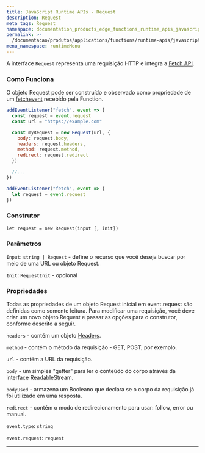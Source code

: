 ```yaml
---
title: JavaScript Runtime APIs - Request
description: Request
meta_tags: Request
namespace: documentation_products_edge_functions_runtime_apis_javascript_request
permalink: >-
  /documentacao/produtos/applications/functions/runtime-apis/javascript/request/
menu_namespace: runtimeMenu
---
```


A interface `Request` representa uma requisição HTTP e integra a [Fetch API](/pt-br/documentacao/produtos/applications/functions/runtime-apis/javascript/fetch/).

### Como Funciona

O objeto Request pode ser construído e observado como propriedade de um [fetchevent](/pt-br/documentacao/produtos/applications/functions/runtime-apis/javascript/fetch-event/) recebido pela Function.

```js
addEventListener("fetch", event => {
  const request = event.request
  const url = "https://example.com"

  const myRequest = new Request(url, {
    body: request.body,
    headers: request.headers,
    method: request.method,
    redirect: request.redirect
  })

  //...
})
```

```js
addEventListener("fetch", event => {
  let request = event.request
})
```

### Construtor

`let request = new Request(input [, init])`

### Parâmetros

`Input`: `string | Request` - define o recurso que você deseja buscar por meio de uma URL ou objeto Request.

`Init`: `RequestInit` - opcional

### Propriedades

Todas as propriedades de um objeto Request inicial em event.request são definidas como somente leitura. Para modificar uma requisição, você deve criar um novo objeto Request e passar as opções para o construtor, conforme descrito a seguir.

`headers` - contém um objeto [Headers](https://developer.mozilla.org/en-US/docs/Web/API/Headers).

`method` - contém o método da requisição - GET, POST, por exemplo.

`url` - contém a URL da requisição.

`body` - um simples "getter" para ler o conteúdo do corpo através da interface ReadableStream.

`bodyUsed` - armazena um Booleano que declara se o corpo da requisição já foi utilizado em uma resposta.

`redirect` - contém o modo de redirecionamento para usar: follow, error ou manual.

`event.type`: `string`

`event.request`: `request`





---

